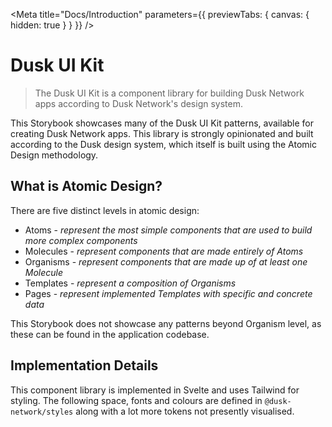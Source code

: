 
<Meta title="Docs/Introduction" parameters={{ previewTabs: { canvas: { hidden: true } } }} />

# Dusk UI Kit

> The Dusk UI Kit is a component library for building Dusk Network apps according to Dusk Network's design system.

This Storybook showcases many of the Dusk UI Kit patterns, available for creating Dusk Network apps. This library is strongly opinionated and built according to the Dusk design system, which itself is built using the Atomic Design methodology.

## What is Atomic Design?

There are five distinct levels in atomic design:

- Atoms - _represent the most simple components that are used to build more complex components_
- Molecules - _represent components that are made entirely of Atoms_
- Organisms - _represent components that are made up of at least one Molecule_
- Templates - _represent a composition of Organisms_
- Pages - _represent implemented Templates with specific and concrete data_

This Storybook does not showcase any patterns beyond Organism level, as these can be found in the application codebase.

## Implementation Details

This component library is implemented in Svelte and uses Tailwind for styling. The following space, fonts and colours are defined in `@dusk-network/styles` along with a lot more tokens not presently visualised.
